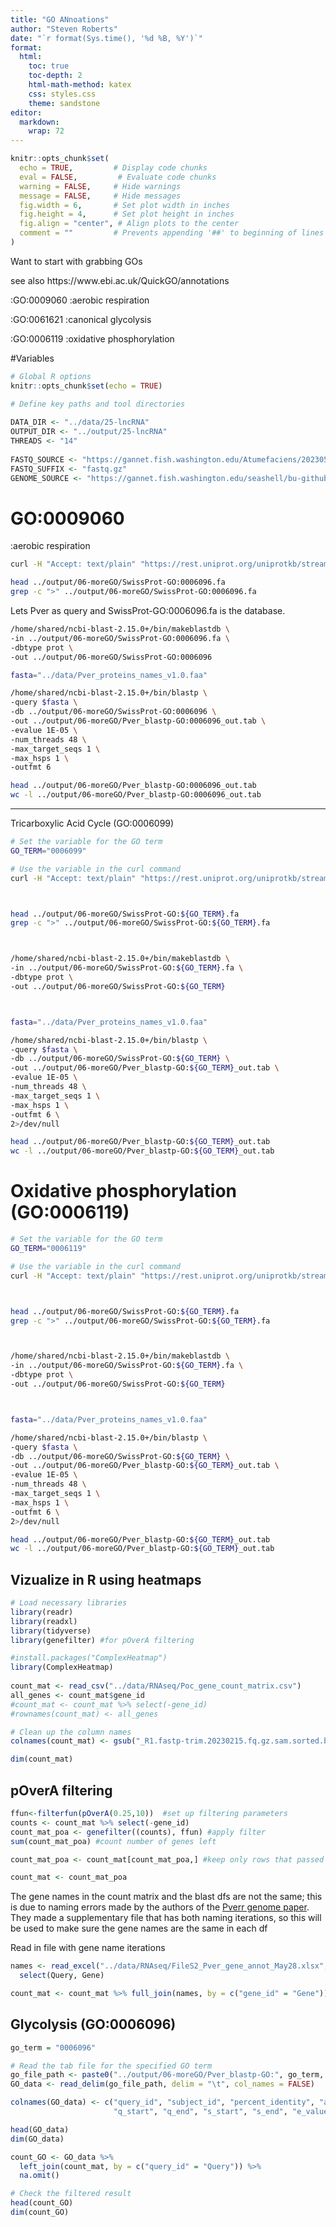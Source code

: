 ```yaml
---
title: "GO ANnoations"
author: "Steven Roberts"
date: "`r format(Sys.time(), '%d %B, %Y')`"  
format:
  html:
    toc: true
    toc-depth: 2
    html-math-method: katex
    css: styles.css
    theme: sandstone
editor: 
  markdown: 
    wrap: 72
---
```





```r
knitr::opts_chunk$set(
  echo = TRUE,         # Display code chunks
  eval = FALSE,         # Evaluate code chunks
  warning = FALSE,     # Hide warnings
  message = FALSE,     # Hide messages
  fig.width = 6,       # Set plot width in inches
  fig.height = 4,      # Set plot height in inches
  fig.align = "center", # Align plots to the center
  comment = ""         # Prevents appending '##' to beginning of lines in code output
)
```


Want to start with grabbing GOs 

see also https://www.ebi.ac.uk/QuickGO/annotations

:GO:0009060
:aerobic respiration

:GO:0061621
:canonical glycolysis

:GO:0006119
:oxidative phosphorylation


#Variables
```r
# Global R options
knitr::opts_chunk$set(echo = TRUE)

# Define key paths and tool directories
 
DATA_DIR <- "../data/25-lncRNA"
OUTPUT_DIR <- "../output/25-lncRNA"
THREADS <- "14"
  
FASTQ_SOURCE <- "https://gannet.fish.washington.edu/Atumefaciens/20230519-E5_coral-fastqc-fastp-multiqc-RNAseq/A_pulchra/trimmed/"
FASTQ_SUFFIX <- "fastq.gz"
GENOME_SOURCE <- "https://gannet.fish.washington.edu/seashell/bu-github/deep-dive-expression/D-Apul/data/Apulcra-genome.fa"
```


# GO:0009060
:aerobic respiration

```bash
curl -H "Accept: text/plain" "https://rest.uniprot.org/uniprotkb/stream?format=fasta&query=%28%28go%3A0006096%29%29+AND+%28reviewed%3Atrue%29" -o ../output/06-moreGO/SwissProt-GO:0006096.fa
```


```bash
head ../output/06-moreGO/SwissProt-GO:0006096.fa
grep -c ">" ../output/06-moreGO/SwissProt-GO:0006096.fa
```


Lets Pver as query
and SwissProt-GO:0006096.fa is the database. 


```bash
/home/shared/ncbi-blast-2.15.0+/bin/makeblastdb \
-in ../output/06-moreGO/SwissProt-GO:0006096.fa \
-dbtype prot \
-out ../output/06-moreGO/SwissProt-GO:0006096
```





```bash
fasta="../data/Pver_proteins_names_v1.0.faa"

/home/shared/ncbi-blast-2.15.0+/bin/blastp \
-query $fasta \
-db ../output/06-moreGO/SwissProt-GO:0006096 \
-out ../output/06-moreGO/Pver_blastp-GO:0006096_out.tab \
-evalue 1E-05 \
-num_threads 48 \
-max_target_seqs 1 \
-max_hsps 1 \
-outfmt 6
```


```bash
head ../output/06-moreGO/Pver_blastp-GO:0006096_out.tab
wc -l ../output/06-moreGO/Pver_blastp-GO:0006096_out.tab
```
---


Tricarboxylic Acid Cycle (GO:0006099)


```bash
# Set the variable for the GO term
GO_TERM="0006099"

# Use the variable in the curl command
curl -H "Accept: text/plain" "https://rest.uniprot.org/uniprotkb/stream?format=fasta&query=%28%28go%3A${GO_TERM}%29%29+AND+%28reviewed%3Atrue%29" -o "../output/06-moreGO/SwissProt-GO:${GO_TERM}.fa"



head ../output/06-moreGO/SwissProt-GO:${GO_TERM}.fa
grep -c ">" ../output/06-moreGO/SwissProt-GO:${GO_TERM}.fa



/home/shared/ncbi-blast-2.15.0+/bin/makeblastdb \
-in ../output/06-moreGO/SwissProt-GO:${GO_TERM}.fa \
-dbtype prot \
-out ../output/06-moreGO/SwissProt-GO:${GO_TERM}



fasta="../data/Pver_proteins_names_v1.0.faa"

/home/shared/ncbi-blast-2.15.0+/bin/blastp \
-query $fasta \
-db ../output/06-moreGO/SwissProt-GO:${GO_TERM} \
-out ../output/06-moreGO/Pver_blastp-GO:${GO_TERM}_out.tab \
-evalue 1E-05 \
-num_threads 48 \
-max_target_seqs 1 \
-max_hsps 1 \
-outfmt 6 \
2>/dev/null

head ../output/06-moreGO/Pver_blastp-GO:${GO_TERM}_out.tab
wc -l ../output/06-moreGO/Pver_blastp-GO:${GO_TERM}_out.tab
```



# Oxidative phosphorylation (GO:0006119)


```bash
# Set the variable for the GO term
GO_TERM="0006119"

# Use the variable in the curl command
curl -H "Accept: text/plain" "https://rest.uniprot.org/uniprotkb/stream?format=fasta&query=%28%28go%3A${GO_TERM}%29%29+AND+%28reviewed%3Atrue%29" -o "../output/06-moreGO/SwissProt-GO:${GO_TERM}.fa"



head ../output/06-moreGO/SwissProt-GO:${GO_TERM}.fa
grep -c ">" ../output/06-moreGO/SwissProt-GO:${GO_TERM}.fa



/home/shared/ncbi-blast-2.15.0+/bin/makeblastdb \
-in ../output/06-moreGO/SwissProt-GO:${GO_TERM}.fa \
-dbtype prot \
-out ../output/06-moreGO/SwissProt-GO:${GO_TERM}



fasta="../data/Pver_proteins_names_v1.0.faa"

/home/shared/ncbi-blast-2.15.0+/bin/blastp \
-query $fasta \
-db ../output/06-moreGO/SwissProt-GO:${GO_TERM} \
-out ../output/06-moreGO/Pver_blastp-GO:${GO_TERM}_out.tab \
-evalue 1E-05 \
-num_threads 48 \
-max_target_seqs 1 \
-max_hsps 1 \
-outfmt 6 \
2>/dev/null

head ../output/06-moreGO/Pver_blastp-GO:${GO_TERM}_out.tab
wc -l ../output/06-moreGO/Pver_blastp-GO:${GO_TERM}_out.tab
```



## Vizualize in R using heatmaps

```r
# Load necessary libraries
library(readr)
library(readxl)
library(tidyverse)
library(genefilter) #for pOverA filtering

#install.packages("ComplexHeatmap")
library(ComplexHeatmap)
 
count_mat <- read_csv("../data/RNAseq/Poc_gene_count_matrix.csv")
all_genes <- count_mat$gene_id
#count_mat <- count_mat %>% select(-gene_id)
#rownames(count_mat) <- all_genes

# Clean up the column names
colnames(count_mat) <- gsub("_R1.fastp-trim.20230215.fq.gz.sam.sorted.bam.merge.gtf", "", colnames(count_mat))

dim(count_mat)
```

## pOverA filtering

```r
ffun<-filterfun(pOverA(0.25,10))  #set up filtering parameters
counts <- count_mat %>% select(-gene_id)
count_mat_poa <- genefilter((counts), ffun) #apply filter
sum(count_mat_poa) #count number of genes left

count_mat_poa <- count_mat[count_mat_poa,] #keep only rows that passed filter

count_mat <- count_mat_poa
```

The gene names in the count matrix and the blast dfs are not the same; this is due to naming errors made by the authors of the [Pverr genome paper](https://academic.oup.com/gbe/article/12/10/1911/5898631?login=false#supplementary-data). They made a supplementary file that has both naming iterations, so this will be used to make sure the gene names are the same in each df 

Read in file with gene name iterations 
```r
names <- read_excel("../data/RNAseq/FileS2_Pver_gene_annot_May28.xlsx", skip = 4) %>%
  select(Query, Gene)

count_mat <- count_mat %>% full_join(names, by = c("gene_id" = "Gene"))
```

##  Glycolysis (GO:0006096)

```r
go_term = "0006096"

# Read the tab file for the specified GO term
go_file_path <- paste0("../output/06-moreGO/Pver_blastp-GO:", go_term, "_out.tab")
GO_data <- read_delim(go_file_path, delim = "\t", col_names = FALSE)

colnames(GO_data) <- c("query_id", "subject_id", "percent_identity", "alignment_length", "mismatches", "gap_openings", 
                       "q_start", "q_end", "s_start", "s_end", "e_value", "bit_score")

head(GO_data)
dim(GO_data)

count_GO <- GO_data %>%
  left_join(count_mat, by = c("query_id" = "Query")) %>%
  na.omit()

# Check the filtered result
head(count_GO)
dim(count_GO)
```